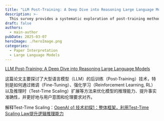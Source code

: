 ```yaml
---
title: "LLM Post-Training: A Deep Dive into Reasoning Large Language Models"
description: >-
  This survey provides a systematic exploration of post-training methodologies, analyzing their role in refining LLMs beyond pretraining, addressing key challenges such as catastrophic forgetting, reward hacking, and inference-time trade-offs.
draft: false
authors:
  - main-author
pubDate: 2025-03-07
heroImage: ./heroImage.png
categories:
  - Paper Interpretation
  - Large Language Models
---
```

[LLM Post-Training: A Deep Dive into Reasoning Large Language Models](https://arxiv.org/pdf/2502.21321)

这篇论文主要探讨了大型语言模型（LLM）的后训练（Post-Training）技术，特别是如何通过微调（Fine-Tuning）、强化学习（Reinforcement Learning, RL）以及推理时（Test-Time Scaling）扩展等方法来优化模型的推理能力、提升事实准确性，并更好地与用户意图和伦理要求对齐。

解释Test-Time Scaling：[OpenAI o1 技术初探1：整体框架，利用Test-Time Scaling Law提升逻辑推理能力](https://www.53ai.com/news/finetuning/2024101120345.html)

